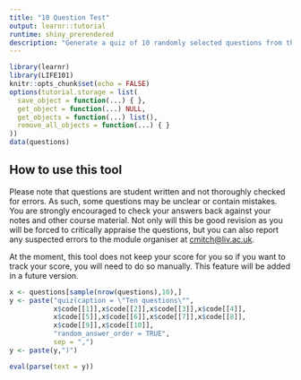 ```yaml
---
title: "10 Question Test"
output: learnr::tutorial
runtime: shiny_prerendered
description: "Generate a quiz of 10 randomly selected questions from the LIFE101 module."
---
```


```r
library(learnr)
library(LIFE101)
knitr::opts_chunk$set(echo = FALSE)
options(tutorial.storage = list(
  save_object = function(...) { },
  get_object = function(...) NULL,
  get_objects = function(...) list(),
  remove_all_objects = function(...) { }
))
data(questions)
```

## How to use this tool

Please note that questions are student written and not thoroughly checked for errors. As such, some questions may be unclear or contain mistakes. You are strongly encouraged to check your answers back against your notes and other course material. Not only will this be good revision as you will be forced to critically appraise the questions, but you can also report any suspected errors to the module organiser at [cmitch@liv.ac.uk](mailto:cmitch@liv.ac.uk).

At the moment, this tool does not keep your score for you so if you want to track your score, you will need to do so manually. This feature will be added in a future version.

```r
x <- questions[sample(nrow(questions),10),]
y <- paste("quiz(caption = \"Ten questions\"",
           x$code[[1]],x$code[[2]],x$code[[3]],x$code[[4]],
           x$code[[5]],x$code[[6]],x$code[[7]],x$code[[8]],
           x$code[[9]],x$code[[10]], 
           "random_answer_order = TRUE",
           sep = ",")
y <- paste(y,")")
```


```r
eval(parse(text = y))
```


